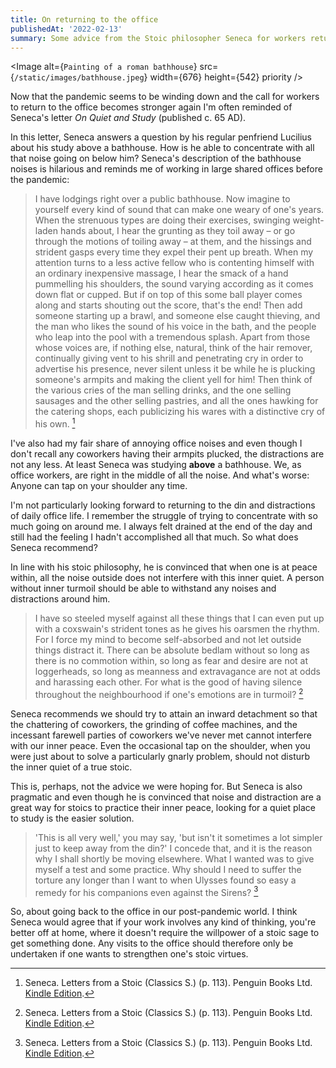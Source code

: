 ```yaml
---
title: On returning to the office
publishedAt: '2022-02-13'
summary: Some advice from the Stoic philosopher Seneca for workers returning to the office after the pandemic.
---
```


<Image
  alt={`Painting of a roman bathhouse`}
  src={`/static/images/bathhouse.jpeg`}
  width={676}
  height={542}
  priority
/>

Now that the pandemic seems to be winding down and the call for workers to return to the office becomes stronger again I'm often reminded of Seneca's letter _On Quiet and Study_ (published c. 65 AD).

In this letter, Seneca answers a question by his regular penfriend Lucilius about his study above a bathhouse. How is he able to concentrate with all that noise going on below him? Seneca's description of the bathhouse noises is hilarious and reminds me of working in large shared offices before the pandemic:

> I have lodgings right over a public bathhouse. Now imagine to yourself every kind of sound that can make one weary of one's years. When the strenuous types are doing their exercises, swinging weight-laden hands about, I hear the grunting as they toil away – or go through the motions of toiling away – at them, and the hissings and strident gasps every time they expel their pent up breath. When my attention turns to a less active fellow who is contenting himself with an ordinary inexpensive massage, I hear the smack of a hand pummelling his shoulders, the sound varying according as it comes down flat or cupped. But if on top of this some ball player comes along and starts shouting out the score, that's the end! Then add someone starting up a brawl, and someone else caught thieving, and the man who likes the sound of his voice in the bath, and the people who leap into the pool with a tremendous splash. Apart from those whose voices are, if nothing else, natural, think of the hair remover, continually giving vent to his shrill and penetrating cry in order to advertise his presence, never silent unless it be while he is plucking someone's armpits and making the client yell for him! Then think of the various cries of the man selling drinks, and the one selling sausages and the other selling pastries, and all the ones hawking for the catering shops, each publicizing his wares with a distinctive cry of his own. [^1]

I've also had my fair share of annoying office noises and even though I don't recall any coworkers having their armpits plucked, the distractions are not any less. At least Seneca was studying **above** a bathhouse. We, as office workers, are right in the middle of all the noise. And what's worse: Anyone can tap on your shoulder any time.

I'm not particularly looking forward to returning to the din and distractions of daily office life. I remember the struggle of trying to concentrate with so much going on around me. I always felt drained at the end of the day and still had the feeling I hadn't accomplished all that much. So what does Seneca recommend?

In line with his stoic philosophy, he is convinced that when one is at peace within, all the noise outside does not interfere with this inner quiet. A person without inner turmoil should be able to withstand any noises and distractions around him.

> I have so steeled myself against all these things that I can even put up with a coxswain's strident tones as he gives his oarsmen the rhythm. For I force my mind to become self-absorbed and not let outside things distract it. There can be absolute bedlam without so long as there is no commotion within, so long as fear and desire are not at loggerheads, so long as meanness and extravagance are not at odds and harassing each other. For what is the good of having silence throughout the neighbourhood if one's emotions are in turmoil? [^1]

Seneca recommends we should try to attain an inward detachment so that the chattering of coworkers, the grinding of coffee machines, and the incessant farewell parties of coworkers we've never met cannot interfere with our inner peace. Even the occasional tap on the shoulder, when you were just about to solve a particularly gnarly problem, should not disturb the inner quiet of a true stoic.

This is, perhaps, not the advice we were hoping for. But Seneca is also pragmatic and even though he is convinced that noise and distraction are a great way for stoics to practice their inner peace, looking for a quiet place to study is the easier solution.

> 'This is all very well,' you may say, 'but isn't it sometimes a lot simpler just to keep away from the din?' I concede that, and it is the reason why I shall shortly be moving elsewhere. What I wanted was to give myself a test and some practice. Why should I need to suffer the torture any longer than I want to when Ulysses found so easy a remedy for his companions even against the Sirens? [^1]

So, about going back to the office in our post-pandemic world. I think Seneca would agree that if your work involves any kind of thinking, you're better off at home, where it doesn't require the willpower of a stoic sage to get something done. Any visits to the office should therefore only be undertaken if one wants to strengthen one's stoic virtues.

[^1]: Seneca. Letters from a Stoic (Classics S.) (p. 113). Penguin Books Ltd. [Kindle Edition](https://www.amazon.com/Senecas-Letters-Lucius-Annaeus-Seneca-ebook/dp/B07DXPT5XL).
